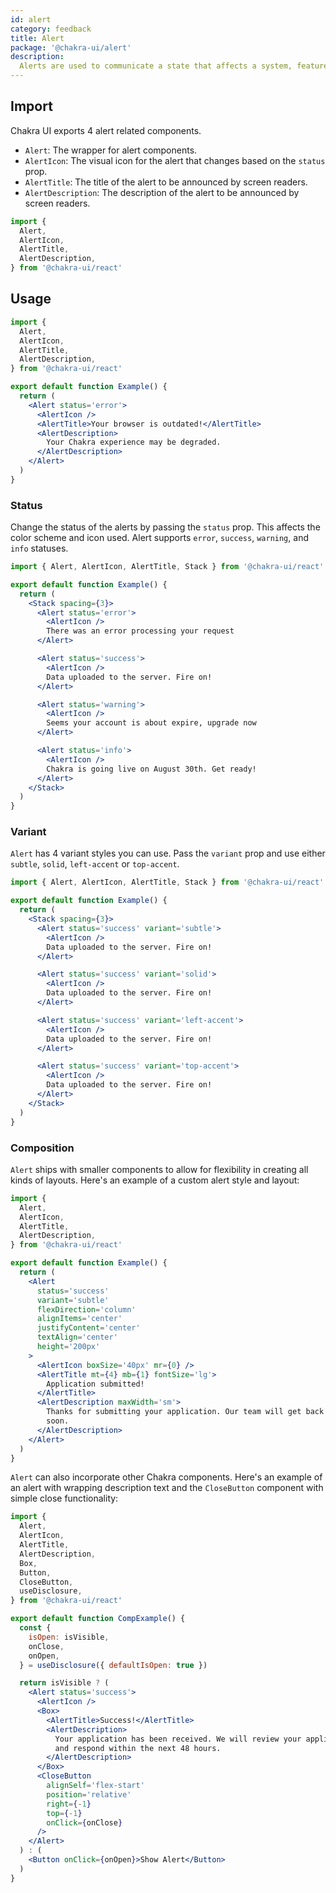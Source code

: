 ```yaml
---
id: alert
category: feedback
title: Alert
package: '@chakra-ui/alert'
description:
  Alerts are used to communicate a state that affects a system, feature or page.
---
```


## Import

Chakra UI exports 4 alert related components.

- `Alert`: The wrapper for alert components.
- `AlertIcon`: The visual icon for the alert that changes based on the `status`
  prop.
- `AlertTitle`: The title of the alert to be announced by screen readers.
- `AlertDescription`: The description of the alert to be announced by screen
  readers.

```js
import {
  Alert,
  AlertIcon,
  AlertTitle,
  AlertDescription,
} from '@chakra-ui/react'
```

## Usage

```jsx
import {
  Alert,
  AlertIcon,
  AlertTitle,
  AlertDescription,
} from '@chakra-ui/react'

export default function Example() {
  return (
    <Alert status='error'>
      <AlertIcon />
      <AlertTitle>Your browser is outdated!</AlertTitle>
      <AlertDescription>
        Your Chakra experience may be degraded.
      </AlertDescription>
    </Alert>
  )
}
```

### Status

Change the status of the alerts by passing the `status` prop. This affects the
color scheme and icon used. Alert supports `error`, `success`, `warning`, and
`info` statuses.

```jsx
import { Alert, AlertIcon, AlertTitle, Stack } from '@chakra-ui/react'

export default function Example() {
  return (
    <Stack spacing={3}>
      <Alert status='error'>
        <AlertIcon />
        There was an error processing your request
      </Alert>

      <Alert status='success'>
        <AlertIcon />
        Data uploaded to the server. Fire on!
      </Alert>

      <Alert status='warning'>
        <AlertIcon />
        Seems your account is about expire, upgrade now
      </Alert>

      <Alert status='info'>
        <AlertIcon />
        Chakra is going live on August 30th. Get ready!
      </Alert>
    </Stack>
  )
}
```

### Variant

`Alert` has 4 variant styles you can use. Pass the `variant` prop and use either
`subtle`, `solid`, `left-accent` or `top-accent`.

```jsx
import { Alert, AlertIcon, AlertTitle, Stack } from '@chakra-ui/react'

export default function Example() {
  return (
    <Stack spacing={3}>
      <Alert status='success' variant='subtle'>
        <AlertIcon />
        Data uploaded to the server. Fire on!
      </Alert>

      <Alert status='success' variant='solid'>
        <AlertIcon />
        Data uploaded to the server. Fire on!
      </Alert>

      <Alert status='success' variant='left-accent'>
        <AlertIcon />
        Data uploaded to the server. Fire on!
      </Alert>

      <Alert status='success' variant='top-accent'>
        <AlertIcon />
        Data uploaded to the server. Fire on!
      </Alert>
    </Stack>
  )
}
```

### Composition

`Alert` ships with smaller components to allow for flexibility in creating all
kinds of layouts. Here's an example of a custom alert style and layout:

```jsx
import {
  Alert,
  AlertIcon,
  AlertTitle,
  AlertDescription,
} from '@chakra-ui/react'

export default function Example() {
  return (
    <Alert
      status='success'
      variant='subtle'
      flexDirection='column'
      alignItems='center'
      justifyContent='center'
      textAlign='center'
      height='200px'
    >
      <AlertIcon boxSize='40px' mr={0} />
      <AlertTitle mt={4} mb={1} fontSize='lg'>
        Application submitted!
      </AlertTitle>
      <AlertDescription maxWidth='sm'>
        Thanks for submitting your application. Our team will get back to you
        soon.
      </AlertDescription>
    </Alert>
  )
}
```

`Alert` can also incorporate other Chakra components. Here's an example of an
alert with wrapping description text and the `CloseButton` component with simple
close functionality:

```jsx
import {
  Alert,
  AlertIcon,
  AlertTitle,
  AlertDescription,
  Box,
  Button,
  CloseButton,
  useDisclosure,
} from '@chakra-ui/react'

export default function CompExample() {
  const {
    isOpen: isVisible,
    onClose,
    onOpen,
  } = useDisclosure({ defaultIsOpen: true })

  return isVisible ? (
    <Alert status='success'>
      <AlertIcon />
      <Box>
        <AlertTitle>Success!</AlertTitle>
        <AlertDescription>
          Your application has been received. We will review your application
          and respond within the next 48 hours.
        </AlertDescription>
      </Box>
      <CloseButton
        alignSelf='flex-start'
        position='relative'
        right={-1}
        top={-1}
        onClick={onClose}
      />
    </Alert>
  ) : (
    <Button onClick={onOpen}>Show Alert</Button>
  )
}
```
